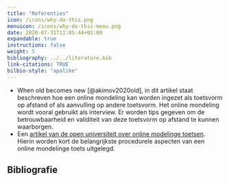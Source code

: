 ```yaml
---
title: "Referenties"
icon: /icons/why-do-this.png
menuicon: /icons/why-do-this-menu.png
date: 2020-07-31T11:05:44+02:00
expandable: true
instructions: false
weight: 5
bibliography: ../../literature.bib
link-citations: TRUE
bilbio-style: "apalike"
---
```


* When old becomes new [@akimov2020old], in dit artikel staat beschreven hoe een online mondeling kan worden ingezet als toetsvorm op afstand of als aanvulling op andere toetsvorm. Het online mondeling wordt vooral gebruikt als interview. Er worden tips gegeven om de betrouwbaarheid en validiteit van deze toetsvorm op afstand te kunnen waarborgen.
* Een [artikel van de open universiteit over online modelinge toetsen](https://youlearn.ou.nl/web/hulp-bij-online-onderwijs/digitale-didactiek/-/pagestructurenavigator/165244334?_nl_ou_dlwo_pagestructure_viewer_portlet_WAR_nloudlwopagestructureportlet__facesViewIdRender=%2Fxhtml%2Fviewer%2FcourseNavigator.xhtml). Hierin worden kort de belangrijkste procedurele aspecten van een online mondelinge toets uitgelegd. 


## Bibliografie